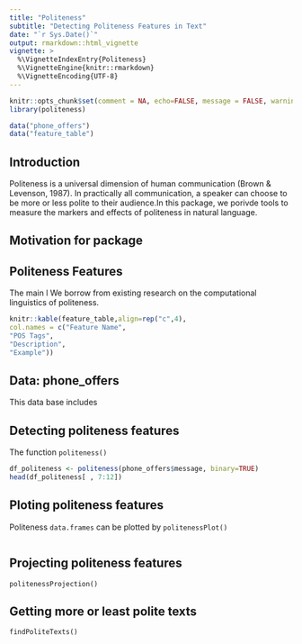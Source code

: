 ```yaml
---
title: "Politeness"
subtitle: "Detecting Politeness Features in Text"
date: "`r Sys.Date()`"
output: rmarkdown::html_vignette
vignette: >
  %\VignetteIndexEntry{Politeness}
  %\VignetteEngine{knitr::rmarkdown}
  %\VignetteEncoding{UTF-8}
---
```


```r
knitr::opts_chunk$set(comment = NA, echo=FALSE, message = FALSE, warning = FALSE)
library(politeness)

data("phone_offers")
data("feature_table") 
```

## Introduction 

Politeness is a universal dimension of human communication (Brown & Levenson, 1987). In practically all communication, a speaker can choose to be more or less polite to their audience.In this package, we porivde tools to measure the markers and effects of politeness in natural language.

## Motivation for package


## Politeness Features

The main l We borrow from existing research on the computational linguistics of politeness.

```r
knitr::kable(feature_table,align=rep("c",4),
col.names = c("Feature Name",
"POS Tags",
"Description",
"Example"))
```

## Data: phone_offers

This data base includes 


## Detecting politeness features

The function `politeness()`

```r
df_politeness <- politeness(phone_offers$message, binary=TRUE)
head(df_politeness[ , 7:12])
```

## Ploting politeness features

Politeness `data.frames` can be plotted by `politenessPlot()` 

```r

```

## Projecting politeness features

`politenessProjection()` 

## Getting more or least polite texts

`findPoliteTexts()`




